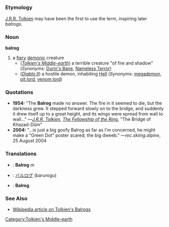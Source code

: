 =={{en}}==
===Etymology===
[[w:J.R.R. Tolkien|J.R.R. Tolkien]] may have been the first to use the term, inspiring later ''balrogs''.
===Noun===
'''balrog'''

#a [[fiery]] [[demonic]] creature
#*(''[[w:Middle-earth|Tolkien's Middle-earth]]'') a terrible creature "of fire and shadow" (''Synonyms:'' [[Durin's Bane]], [[Nameless Terror]])
#*(''[[w:Diablo II|Diablo II]]'') a hostile demon, inhabiting [[Hell]] (''Synonyms:'' [[megademon]], [[pit lord]], [[venom lord]])
===Quotations===
*'''1954:''' "The '''Balrog''' made no answer. The fire in it seemed to die, but the darkness grew. It stepped forward slowly on to the bridge, and suddenly it drew itself up to a great height, and its wings were spread from wall to wall…" —''[[w:J.R.R. Tolkien|J.R.R. Tolkien]]'', ''[[w:The Fellowship of the Ring (book)|The Fellowship of the Ring]]'', "The Bridge of Khazad-Dûm"
*'''2004:''' "…is just a big goofy Balrog as far as I'm concerned, he might make a "Green Dot" poster scared; the big dweeb." —''rec.skiing.alpine'', 25 August 2004

===Translations===
*{{fr}}: '''Balrog''' ''m''
*{{ja}}: [[バルログ]] (barurogu)
*{{pl}}: '''Balrog'''
===See Also===
*[[w:Balrog|Wikipedia article on Tolkien's Balrogs]]
[[Category:Tolkien's Middle-earth]]
